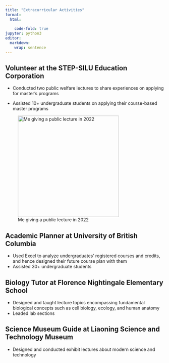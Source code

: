 ```yaml
---
title: "Extracurricular Activities"
format: 
  html:
    
    code-fold: true
jupyter: python3
editor: 
  markdown: 
    wrap: sentence
---
```


## Volunteer at the STEP-SILU Education Corporation

-   Conducted two public welfare lectures to share experiences on applying for master's programs

-   Assisted 10+ undergraduate students on applying their course-based master programs

![Me giving a public lecture in 2022](images/public2022.jpg){fig-align="left" width="320"}

## Academic Planner at University of British Columbia

-   Used Excel to analyze undergraduates' registered courses and credits, and hence designed their future course plan with them 
-   Assisted 30+ undergraduate students

## Biology Tutor at Florence Nightingale Elementary School

-   Designed and taught lecture topics encompassing fundamental biological concepts such as cell biology, ecology, and human anatomy
-   Leaded lab sections

## Science Museum Guide at Liaoning Science and Technology Museum

-   Designed and conducted exhibit lectures about modern science and technology
